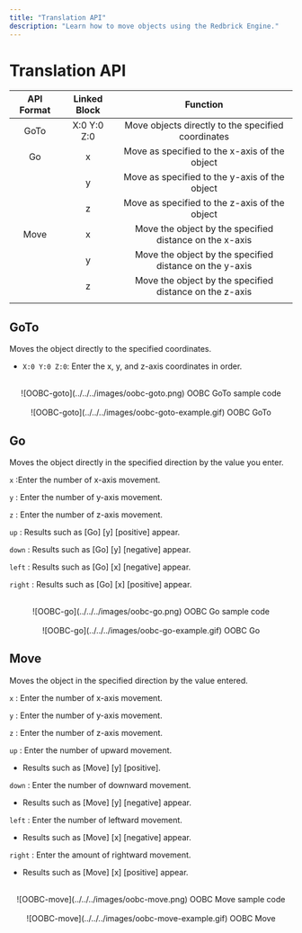 ```yaml
---
title: "Translation API"
description: "Learn how to move objects using the Redbrick Engine."
---
```

# Translation API

| API Format | Linked Block |                        Function                         |
| :--------: | :----------: | :-----------------------------------------------------: |
|    GoTo    | X:0 Y:0 Z:0  |   Move objects directly to the specified coordinates    |
|     Go     |      x       |      Move as specified to the x-axis of the object      |
|            |      y       |      Move as specified to the y-axis of the object      |
|            |      z       |      Move as specified to the z-axis of the object      |
|    Move    |      x       | Move the object by the specified distance on the x-axis |
|            |      y       | Move the object by the specified distance on the y-axis |
|            |      z       | Move the object by the specified distance on the z-axis |
|            |              |                                                         |

## GoTo

Moves the object directly to the specified coordinates.

- `X:0 Y:0 Z:0`: Enter the x, y, and z-axis coordinates in order.

<br />
<center>![OOBC-goto](../../../images/oobc-goto.png) OOBC GoTo sample code</center>

<br />
<center>![OOBC-goto](../../../images/oobc-goto-example.gif) OOBC GoTo</center>

## Go

Moves the object directly in the specified direction by the value you enter.

`x` :Enter the number of x-axis movement.

`y` : Enter the number of y-axis movement.

`z` : Enter the number of z-axis movement.

`up` : Results such as [Go] [y] [positive] appear.

`down` : Results such as [Go] [y] [negative] appear.

`left` : Results such as [Go] [x] [negative] appear.

`right` : Results such as [Go] [x] [positive] appear.

<br />
<center>![OOBC-go](../../../images/oobc-go.png) OOBC Go sample code</center>

<br />
<center>![OOBC-go](../../../images/oobc-go-example.gif) OOBC Go</center>

## Move

Moves the object in the specified direction by the value entered.

`x` : Enter the number of x-axis movement.

`y` : Enter the number of y-axis movement.

`z` : Enter the number of z-axis movement.

`up` : Enter the number of upward movement.

- Results such as [Move] [y] [positive].

`down` : Enter the number of downward movement.

- Results such as [Move] [y] [negative] appear.

`left` : Enter the number of leftward movement.

- Results such as [Move] [x] [negative] appear.

`right` : Enter the amount of rightward movement.

- Results such as [Move] [x] [positive] appear.

<br />
<center>![OOBC-move](../../../images/oobc-move.png) OOBC Move sample code</center>

<br />
<center>![OOBC-move](../../../images/oobc-move-example.gif) OOBC Move</center>
